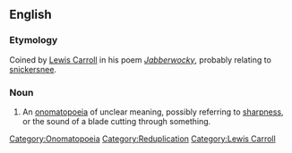 ==English==

===Etymology===
Coined by [[Lewis Carroll]] in his poem ''[[s:Jabberwocky|Jabberwocky]]'', probably relating to [[snickersnee]].

===Noun===
{{en-noun|snicker-snack|-}}

# An [[onomatopoeia]] of unclear meaning, possibly referring to [[sharpness]], or the sound of a blade cutting through something.

[[Category:Onomatopoeia]]
[[Category:Reduplication]]
[[Category:Lewis Carroll]]